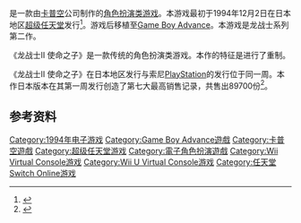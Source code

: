 {{NoteTA
| G1=Games
}}

{{Infobox VG
|title = 龙战士II 使命之子
|english = Breath of Fire II
|japanese = ブレス オブ ファイアII 使命の子
|image = 
|caption = 
|developer = [[卡普空|卡普空]]
|publisher = {{vgr|日美|Capcom|EU|Laguna<small>（超任）</small>|EU|[[育碧|育碧]]<small>（GBA）</small>}}
|designer = 河野禎則
|producer = [[藤原得郎|藤原得郎]]
|writer = 池原实
|composer = 竹原裕子
|series = [[龙战士系列|龙战士系列]]
|released = {{Infobox VG/C|1994年12月2日 |'''超级任天堂'''<br />{{vgr|JP|December 2, 1994|NA|December 10, 1995<ref>{{cite web |url=http://www.nintendo.com/gamemini?gameid=m-Game-0000-676 |title=Breath of Fire II (SNES) |website=[[Nintendo|Nintendo]] |publisher=Nintendo of America |archiveurl=https://web.archive.org/web/20071017121025/http://www.nintendo.com/gamemini?gameid=m-Game-0000-676 |archivedate=2007-10-17 |deadurl=yes}}</ref>|EU|April 25, 1996}}'''Game Boy Advance'''<br />{{vgr|JP|December 21, 2001|NA|April 15, 2002<ref>{{cite web |url=http://www.nintendo.com/gamemini?gameid=m-Game-0000-740 |title=Breath of Fire II (GBA) |website=[[Nintendo|Nintendo]] |publisher=Nintendo of America |archiveurl=https://web.archive.org/web/20071017120620/http://www.nintendo.com/gamemini?gameid=m-Game-0000-740 |archivedate=2007-10-17 |deadurl=yes}}</ref>|EU|June 28, 2002}}'''Wii Virtual Console'''<br />{{vgr|JP|June 26, 2007|EU|August 10, 2007|NA|August 27, 2007}}'''Wii U Virtual Console'''<br />{{vgr|JP|July 10, 2013|EU|September 5, 2013|NA|September 5, 2013}}<u>Nintendo Switch Online</u>{{vgr|NA|December 12, 2019|EU|December 12, 2019|JP|February 19, 2020}}}}
|genre = [[电子角色扮演游戏|角色扮演游戏]]
|modes = [[单人电子游戏|单人游戏]]
|platforms = {{spml|[[超级任天堂|超级任天堂]]|[[Game_Boy_Advance|Game Boy Advance]]|[[Virtual_Console|Virtual Console]]（[[Wii|Wii]]、[[Wii_U|Wii U]]）}}
}}

{{vgname|龙战士II 使命之子|ja=ブレス オブ ファイアII 使命の子|en=Breath of Fire II}}是一款由[[卡普空|卡普空]]公司制作的[[电子角色扮演游戏|角色扮演类游戏]]。本游戏最初于1994年12月2日在日本地区[[超级任天堂|超级任天堂]]发行<ref name="gamefaqs">{{cite web| url = http://www.gamefaqs.com/snes/563530-breath-of-fire-ii/data| title = Release information| publisher = [[GameFAQs|GameFAQs]]| date = | accessdate = 2016-07-15| language = en| archive-date = 2017-02-15| archive-url = https://web.archive.org/web/20170215080635/http://www.gamefaqs.com/snes/563530-breath-of-fire-ii/data| dead-url = no}}</ref>。游戏后移植至[[Game_Boy_Advance|Game Boy Advance]]。本游戏是龙战士系列第二作。

《龙战士II 使命之子》是一款传统的角色扮演类游戏。本作的特征是进行了重制。

《龙战士II 使命之子》在日本地区发行与索尼[[PlayStation|PlayStation]]的发行位于同一周。本作日本版本在其第一周发行创造了第七大最高销售记录，共售出89700份<ref name="FamSNES">{{cite journal |publisher=Enterbrain, Inc. |journal=[[Famitsu|Weekly Famitsu]] |date=1994-12-08 |title=Enterbrain Top 30 Sales Chart |language=ja}}</ref>。

== 参考资料 ==
{{Reflist}}

{{DEFAULTSORT:Breath of Fire II}}
[[Category:1994年电子游戏|Category:1994年电子游戏]]
[[Category:Game_Boy_Advance遊戲|Category:Game Boy Advance遊戲]]
[[Category:卡普空遊戲|Category:卡普空遊戲]]
[[Category:超级任天堂游戏|Category:超级任天堂游戏]]
[[Category:電子角色扮演遊戲|Category:電子角色扮演遊戲]]
[[Category:Wii_Virtual_Console游戏|Category:Wii Virtual Console游戏]]
[[Category:Wii_U_Virtual_Console游戏|Category:Wii U Virtual Console游戏]]
[[Category:任天堂Switch_Online游戏|Category:任天堂Switch Online游戏]]